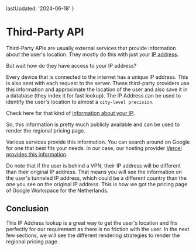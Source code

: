 
  lastUpdated: '2024-06-18'
}

# Third-Party API

Third-Party APIs are usually external services that provide information about the user's location. They mostly do this with just your [IP address](https://www.fortinet.com/resources/cyberglossary/what-is-ip-address).

But wait how do they have access to your IP address?

<GetIP />

Every device that is connected to the internet has a unique IP address. This is also sent with each request to the server. These third-party providers use this information and approximate the location of the user and also save it in a database (they index it for fast lookup). The IP Address can be used to identify the user's location to almost a `city-level precision`.

Check here for that kind of [information about your IP](https://whatismyipaddress.com/).

So, this information is pretty much publicly available and can be used to render the regional pricing page.

Various services provide this information. You can search around on Google for one that best fits your needs. In our case, our hosting provider [Vercel provides this information](https://vercel.com/docs/edge-network/headers#x-vercel-ip-country).

<Callout>
Do note that if the user is behind a VPN, their IP address will be different than their original IP address. That means you will see the information on the user's tunneled IP address, which could be a different country than the one you see on the original IP address. This is how we got the pricing page of Google Workspace for the Netherlands.
</Callout>

## Conclusion

This IP Address lookup is a great way to get the user's location and fits perfectly for our requirement as there is no friction with the user. In the next few sections, we will see the different rendering strategies to render the regional pricing page.